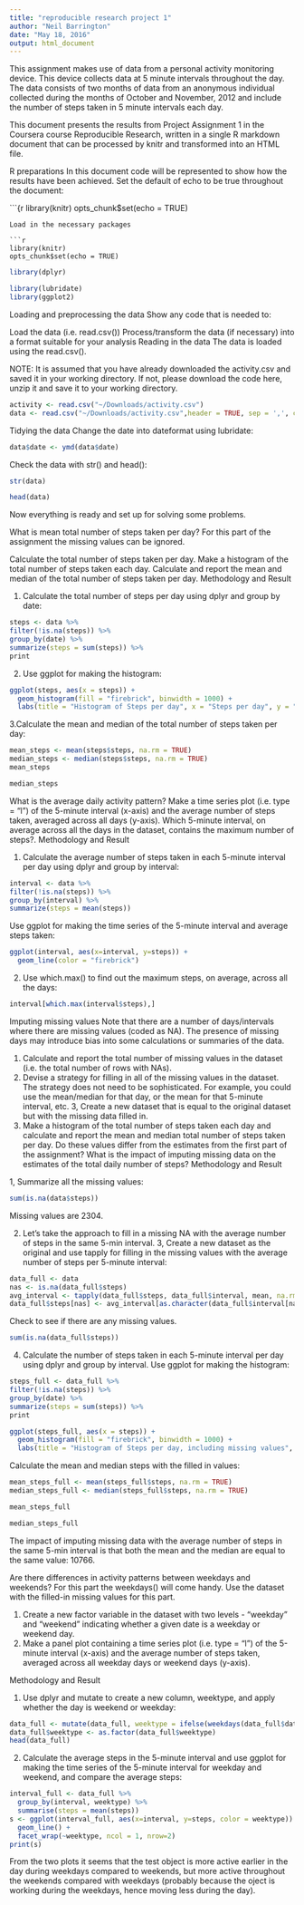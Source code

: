 ```yaml
---
title: "reproducible research project 1"
author: "Neil Barrington"
date: "May 18, 2016"
output: html_document
---
```


This assignment makes use of data from a personal activity monitoring device. This device collects data at 5 minute intervals throughout the day. The data consists of two months of data from an anonymous individual collected during the months of October and November, 2012 and include the number of steps taken in 5 minute intervals each day.

This document presents the results from Project Assignment 1 in the Coursera course Reproducible Research, written in a single R markdown document that can be processed by knitr and transformed into an HTML file.

R preparations
In this document code will be represented to show how the results have been achieved. Set the default of echo to be true throughout the document:

```{r
library(knitr)
opts_chunk$set(echo = TRUE)

```
Load in the necessary packages

```r
library(knitr)
opts_chunk$set(echo = TRUE)
```
```r
library(dplyr)

```

```r
library(lubridate)
library(ggplot2)
```


Loading and preprocessing the data
Show any code that is needed to:

Load the data (i.e. read.csv())
Process/transform the data (if necessary) into a format suitable for your analysis
Reading in the data
The data is loaded using the read.csv().

NOTE: It is assumed that you have already downloaded the activity.csv and saved it in your working directory. If not, please download the code here, unzip it and save it to your working directory.

```r
activity <- read.csv("~/Downloads/activity.csv")
data <- read.csv("~/Downloads/activity.csv",header = TRUE, sep = ',', colClasses = c("numeric", "character", "integer"))
```

Tidying the data
Change the date into dateformat using lubridate:

```r
data$date <- ymd(data$date)

```

Check the data with str() and head():

```r
str(data)

```

 
 
```r
head(data)

```
 

Now everything is ready and set up for solving some problems.

What is mean total number of steps taken per day?
For this part of the assignment the missing values can be ignored.

Calculate the total number of steps taken per day.
Make a histogram of the total number of steps taken each day.
Calculate and report the mean and median of the total number of steps taken per day.
Methodology and Result

1. Calculate the total number of steps per day using dplyr and group by date:

```r
steps <- data %>%
filter(!is.na(steps)) %>%
group_by(date) %>%
summarize(steps = sum(steps)) %>%
print
```

2. Use ggplot for making the histogram:

```r
ggplot(steps, aes(x = steps)) +
  geom_histogram(fill = "firebrick", binwidth = 1000) +
  labs(title = "Histogram of Steps per day", x = "Steps per day", y = "Frequency")
```




3.Calculate the mean and median of the total number of steps taken per day:
```r
mean_steps <- mean(steps$steps, na.rm = TRUE)
median_steps <- median(steps$steps, na.rm = TRUE)
mean_steps
```



```r
median_steps
```



What is the average daily activity pattern?
Make a time series plot (i.e. type = "l") of the 5-minute interval (x-axis) and the average number of steps taken, averaged across all days (y-axis).
Which 5-minute interval, on average across all the days in the dataset, contains the maximum number of steps?.
Methodology and Result

1. Calculate the average number of steps taken in each 5-minute interval per day using dplyr and group by interval:

```r
interval <- data %>%
filter(!is.na(steps)) %>%
group_by(interval) %>%
summarize(steps = mean(steps))

```

Use ggplot for making the time series of the 5-minute interval and average steps taken:

```r
ggplot(interval, aes(x=interval, y=steps)) +
  geom_line(color = "firebrick")

```

2. Use which.max() to find out the maximum steps, on average, across all the days:

```r
interval[which.max(interval$steps),]
```

Imputing missing values
Note that there are a number of days/intervals where there are missing values (coded as NA). The presence of missing days may introduce bias into some calculations or summaries of the data.

1. Calculate and report the total number of missing values in the dataset (i.e. the total number of rows with NAs).
2. Devise a strategy for filling in all of the missing values in the dataset. The strategy does not need to be sophisticated. For example, you could use the mean/median for that day, or the mean for that 5-minute interval, etc.
3, Create a new dataset that is equal to the original dataset but with the missing data filled in.
4. Make a histogram of the total number of steps taken each day and calculate and report the mean and median total number of steps taken per day. Do these values differ from the estimates from the first part of the assignment? What is the impact of imputing missing data on the estimates of the total daily number of steps?
Methodology and Result

1, Summarize all the missing values:

```r
sum(is.na(data$steps))
```
Missing values are 2304.

2. Let’s take the approach to fill in a missing NA with the average number of steps in the same 5-min interval.
3, Create a new dataset as the original and use tapply for filling in the missing values with the average number of steps per 5-minute interval:

```r
data_full <- data
nas <- is.na(data_full$steps)
avg_interval <- tapply(data_full$steps, data_full$interval, mean, na.rm=TRUE, simplify=TRUE)
data_full$steps[nas] <- avg_interval[as.character(data_full$interval[nas])]
```
Check to see if there are any missing values.
```r
sum(is.na(data_full$steps))
```

4. Calculate the number of steps taken in each 5-minute interval per day using dplyr and group by interval. Use ggplot for making the histogram:

```r
steps_full <- data_full %>%
filter(!is.na(steps)) %>%
group_by(date) %>%
summarize(steps = sum(steps)) %>%
print
```

```r
ggplot(steps_full, aes(x = steps)) +
  geom_histogram(fill = "firebrick", binwidth = 1000) +
  labs(title = "Histogram of Steps per day, including missing values", x = "Steps per day", y = "Frequency")
```

Calculate the mean and median steps with the filled in values:

```r
mean_steps_full <- mean(steps_full$steps, na.rm = TRUE)
median_steps_full <- median(steps_full$steps, na.rm = TRUE)
```

```r
mean_steps_full
```

```r
median_steps_full
```

The impact of imputing missing data with the average number of steps in the same 5-min interval is that both the mean and the median are equal to the same value: 10766.

Are there differences in activity patterns between weekdays and weekends?
For this part the weekdays() will come handy. Use the dataset with the filled-in missing values for this part.

1. Create a new factor variable in the dataset with two levels - “weekday” and “weekend” indicating whether a given date is a weekday or weekend day.
2. Make a panel plot containing a time series plot (i.e. type = "l") of the 5-minute interval (x-axis) and the average number of steps taken, averaged across all weekday days or weekend days (y-axis).

Methodology and Result

1. Use dplyr and mutate to create a new column, weektype, and apply whether the day is weekend or weekday:

```r
data_full <- mutate(data_full, weektype = ifelse(weekdays(data_full$date) == "Saturday" | weekdays(data_full$date) == "Sunday", "weekend", "weekday"))
data_full$weektype <- as.factor(data_full$weektype)
head(data_full)
```

2. Calculate the average steps in the 5-minute interval and use ggplot for making the time series of the 5-minute interval for weekday and weekend, and compare the average steps:

```r
interval_full <- data_full %>%
  group_by(interval, weektype) %>%
  summarise(steps = mean(steps))
s <- ggplot(interval_full, aes(x=interval, y=steps, color = weektype)) +
  geom_line() +
  facet_wrap(~weektype, ncol = 1, nrow=2)
print(s)
```


From the two plots it seems that the test object is more active earlier in the day during weekdays compared to weekends, but more active throughout the weekends compared with weekdays (probably because the oject is working during the weekdays, hence moving less during the day).